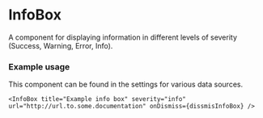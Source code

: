 
<Meta title="MDX|InfoBox" component={InfoBox} />

# InfoBox

A component for displaying information in different levels of severity (Success, Warning, Error, Info).

### Example usage

This component can be found in the settings for various data sources.

```tsx
<InfoBox title="Example info box" severity="info" url="http://url.to.some.documentation" onDismiss={dissmisInfoBox} />
```

<Props of={InfoBox} />

